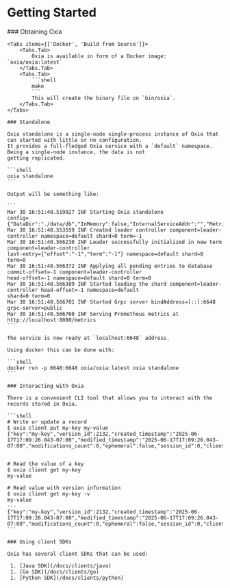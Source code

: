 
# Getting Started

<Steps>
    ### Obtaining Oxia

    <Tabs items={['Docker', 'Build from Source']}>
        <Tabs.Tab>
            Oxia is available in form of a Docker image: `oxia/oxia:latest`
        </Tabs.Tab>
        <Tabs.Tab>
            ```shell
            make
            ```
            This will create the binary file on `bin/oxia`.
        </Tabs.Tab>
    </Tabs>

    ### Standalone

    Oxia standalone is a single-node single-process instance of Oxia that can started with little or no configuration.
    It provides a full-fledged Oxia service with a `default` namespace. Being a single-node instance, the data is not
    getting replicated.

    ```shell
    oxia standalone
    ```

    Output will be something like:

    ```
    Mar 30 16:51:40.519927 INF Starting Oxia standalone
    config={"DataDir":"./data/db","InMemory":false,"InternalServiceAddr":"","MetricsServiceAddr":"0.0.0.0:8080","NotificationsRetentionTime":3600000000000,"NumShards":1,"PublicServiceAddr":"0.0.0.0:6648","WalDir":"./data/wal","WalRetentionTime":3600000000000}
    Mar 30 16:51:40.553559 INF Created leader controller component=leader-controller namespace=default shard=0 term=-1
    Mar 30 16:51:40.566230 INF Leader successfully initialized in new term component=leader-controller
    last-entry={"offset":"-1","term":"-1"} namespace=default shard=0 term=0
    Mar 30 16:51:40.566372 INF Applying all pending entries to database commit-offset=-1 component=leader-controller
    head-offset=-1 namespace=default shard=0 term=0
    Mar 30 16:51:40.566389 INF Started leading the shard component=leader-controller head-offset=-1 namespace=default
    shard=0 term=0
    Mar 30 16:51:40.566701 INF Started Grpc server bindAddress=[::]:6648 grpc-server=public
    Mar 30 16:51:40.566760 INF Serving Prometheus metrics at http://localhost:8080/metrics
    ```

    The service is now ready at `localhost:6648` address.

    Using docker this can be done with:

    ```shell
    docker run -p 6648:6648 oxia/oxia:latest oxia standalone
    ```

    ### Interacting with Oxia

    There is a convenient CLI tool that allows you to interact with the records stored in Oxia.

    ```shell
    # Write or update a record
    $ oxia client put my-key my-value
    {"key":"my-key","version_id":2132,"created_timestamp":"2025-06-17T17:09:26.043-07:00","modified_timestamp":"2025-06-17T17:09:26.043-07:00","modifications_count":0,"ephemeral":false,"session_id":0,"client_identity":""}


    # Read the value of a key
    $ oxia client get my-key
    my-value

    # Read value with version information
    $ oxia client get my-key -v
    my-value
    ---
    {"key":"my-key","version_id":2132,"created_timestamp":"2025-06-17T17:09:26.043-07:00","modified_timestamp":"2025-06-17T17:09:26.043-07:00","modifications_count":0,"ephemeral":false,"session_id":0,"client_identity":""}
    ```

    ### Using client SDKs

    Oxia has several client SDKs that can be used:

     1. [Java SDK](/docs/clients/java)
     1. [Go SDK](/docs/clients/go)
     1. [Python SDK](/docs/clients/python)

</Steps>